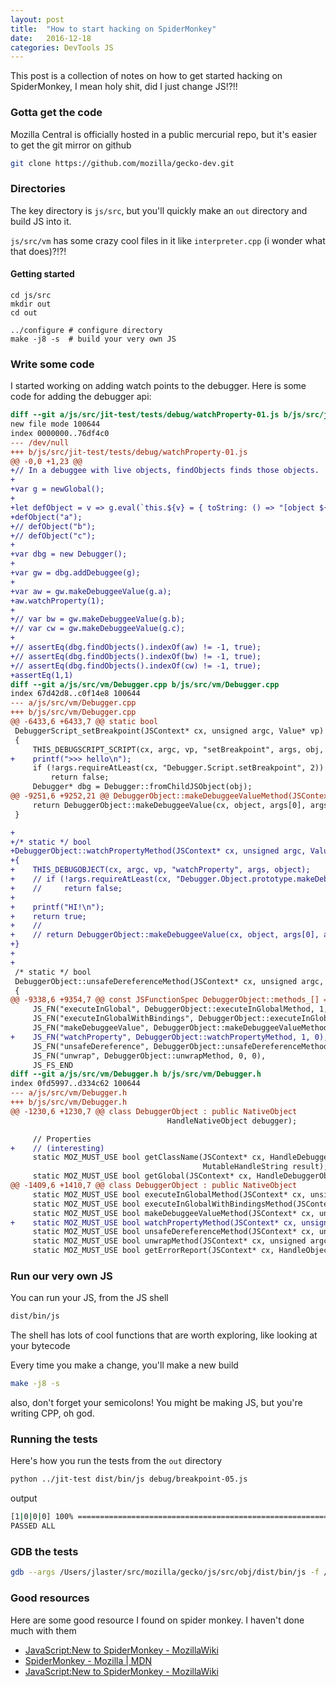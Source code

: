 ```yaml
---
layout: post
title:  "How to start hacking on SpiderMonkey"
date:   2016-12-18
categories: DevTools JS
---
```


This post is a collection of notes on how to get started hacking on SpiderMonkey, I mean holy shit, did I just change JS!?!!

### Gotta get the code

Mozilla Central is officially hosted in a public mercurial repo, but it's easier to get the git mirror on github

```bash
git clone https://github.com/mozilla/gecko-dev.git
```

### Directories

The key directory is `js/src`, but you'll quickly make an `out` directory and build JS into it.

`js/src/vm` has some crazy cool files in it like `interpreter.cpp` (i wonder what that does)?!?!

#### Getting started

```shell
cd js/src
mkdir out
cd out

../configure # configure directory
make -j8 -s  # build your very own JS
```

### Write some code

I started working on adding watch points to the debugger. Here is some code for adding the debugger api:

```diff
diff --git a/js/src/jit-test/tests/debug/watchProperty-01.js b/js/src/jit-test/tests/debug/watchProperty-01.js
new file mode 100644
index 0000000..76df4c0
--- /dev/null
+++ b/js/src/jit-test/tests/debug/watchProperty-01.js
@@ -0,0 +1,23 @@
+// In a debuggee with live objects, findObjects finds those objects.
+
+var g = newGlobal();
+
+let defObject = v => g.eval(`this.${v} = { toString: () => "[object ${v}]" }`);
+defObject("a");
+// defObject("b");
+// defObject("c");
+
+var dbg = new Debugger();
+
+var gw = dbg.addDebuggee(g);
+
+var aw = gw.makeDebuggeeValue(g.a);
+aw.watchProperty(1);
+
+// var bw = gw.makeDebuggeeValue(g.b);
+// var cw = gw.makeDebuggeeValue(g.c);
+
+// assertEq(dbg.findObjects().indexOf(aw) != -1, true);
+// assertEq(dbg.findObjects().indexOf(bw) != -1, true);
+// assertEq(dbg.findObjects().indexOf(cw) != -1, true);
+assertEq(1,1)
diff --git a/js/src/vm/Debugger.cpp b/js/src/vm/Debugger.cpp
index 67d42d8..c0f14e8 100644
--- a/js/src/vm/Debugger.cpp
+++ b/js/src/vm/Debugger.cpp
@@ -6433,6 +6433,7 @@ static bool
 DebuggerScript_setBreakpoint(JSContext* cx, unsigned argc, Value* vp)
 {
     THIS_DEBUGSCRIPT_SCRIPT(cx, argc, vp, "setBreakpoint", args, obj, script);
+    printf(">>> hello\n");
     if (!args.requireAtLeast(cx, "Debugger.Script.setBreakpoint", 2))
         return false;
     Debugger* dbg = Debugger::fromChildJSObject(obj);
@@ -9251,6 +9252,21 @@ DebuggerObject::makeDebuggeeValueMethod(JSContext* cx, unsigned argc, Value* vp)
     return DebuggerObject::makeDebuggeeValue(cx, object, args[0], args.rval());
 }

+
+/* static */ bool
+DebuggerObject::watchPropertyMethod(JSContext* cx, unsigned argc, Value* vp)
+{
+    THIS_DEBUGOBJECT(cx, argc, vp, "watchProperty", args, object);
+    // if (!args.requireAtLeast(cx, "Debugger.Object.prototype.makeDebuggeeValue", 1))
+    //     return false;
+
+    printf("HI!\n");
+    return true;
+    //
+    // return DebuggerObject::makeDebuggeeValue(cx, object, args[0], args.rval());
+}
+
+
 /* static */ bool
 DebuggerObject::unsafeDereferenceMethod(JSContext* cx, unsigned argc, Value* vp)
 {
@@ -9338,6 +9354,7 @@ const JSFunctionSpec DebuggerObject::methods_[] = {
     JS_FN("executeInGlobal", DebuggerObject::executeInGlobalMethod, 1, 0),
     JS_FN("executeInGlobalWithBindings", DebuggerObject::executeInGlobalWithBindingsMethod, 2, 0),
     JS_FN("makeDebuggeeValue", DebuggerObject::makeDebuggeeValueMethod, 1, 0),
+    JS_FN("watchProperty", DebuggerObject::watchPropertyMethod, 1, 0),
     JS_FN("unsafeDereference", DebuggerObject::unsafeDereferenceMethod, 0, 0),
     JS_FN("unwrap", DebuggerObject::unwrapMethod, 0, 0),
     JS_FS_END
diff --git a/js/src/vm/Debugger.h b/js/src/vm/Debugger.h
index 0fd5997..d334c62 100644
--- a/js/src/vm/Debugger.h
+++ b/js/src/vm/Debugger.h
@@ -1230,6 +1230,7 @@ class DebuggerObject : public NativeObject
                                   HandleNativeObject debugger);

     // Properties
+    // (interesting)
     static MOZ_MUST_USE bool getClassName(JSContext* cx, HandleDebuggerObject object,
                                           MutableHandleString result);
     static MOZ_MUST_USE bool getGlobal(JSContext* cx, HandleDebuggerObject object,
@@ -1409,6 +1410,7 @@ class DebuggerObject : public NativeObject
     static MOZ_MUST_USE bool executeInGlobalMethod(JSContext* cx, unsigned argc, Value* vp);
     static MOZ_MUST_USE bool executeInGlobalWithBindingsMethod(JSContext* cx, unsigned argc, Value* vp);
     static MOZ_MUST_USE bool makeDebuggeeValueMethod(JSContext* cx, unsigned argc, Value* vp);
+    static MOZ_MUST_USE bool watchPropertyMethod(JSContext* cx, unsigned argc, Value* vp);
     static MOZ_MUST_USE bool unsafeDereferenceMethod(JSContext* cx, unsigned argc, Value* vp);
     static MOZ_MUST_USE bool unwrapMethod(JSContext* cx, unsigned argc, Value* vp);
     static MOZ_MUST_USE bool getErrorReport(JSContext* cx, HandleObject maybeError,
```

### Run our very own JS

You can run your JS, from the JS shell

```bash
dist/bin/js
```

The shell has lots of cool functions that are worth exploring, like looking at your bytecode

Every time you make a change, you'll make a new build

```bash
make -j8 -s
```

also, don't forget your semicolons! You might be making JS, but you're writing CPP, oh god.


### Running the tests

Here's how you run the tests from the `out` directory

```bash
python ../jit-test dist/bin/js debug/breakpoint-05.js
```

output

```bash
[1|0|0|0] 100% ==========================================================>|   0.0s
PASSED ALL
```

### GDB the tests

```bash
gdb --args /Users/jlaster/src/mozilla/gecko/js/src/obj/dist/bin/js -f /Users/jlaster/src/mozilla/gecko/js/src/jit-test/lib/prologue.js --js-cache /Users/jlaster/src/mozilla/gecko/js/sr*   8322 c/jit-test/.js-cache -e "const platform='darwin'; const libdir='/Users/jlaster/src/mozilla/gecko/js/src/jit-test/lib/'; const scriptdir='/Users/jlaster/src/mozilla/gecko/js/src/jit-test/tests*   8322 /debug/'" -f /Users/jlaster/src/mozilla/gecko/js/src/jit-test/tests/debug/watchProperty-01.js
```


### Good resources

Here are some good resource I found on spider monkey. I haven't done much with them

* [JavaScript:New to SpiderMonkey - MozillaWiki](https://wiki.mozilla.org/JavaScript:New_to_SpiderMonkey)
* [SpiderMonkey - Mozilla | MDN](https://developer.mozilla.org/en-US/docs/Mozilla/Projects/SpiderMonkey)
* [JavaScript:New to SpiderMonkey - MozillaWiki](https://wiki.mozilla.org/JavaScript:New_to_SpiderMonkey)
